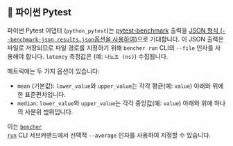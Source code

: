 
## 🐍 파이썬 Pytest

파이썬 Pytest 어댑터 (`python_pytest`)는 [pytest-benchmark](https://github.com/ionelmc/pytest-benchmark) 출력을 [JSON 형식 (`--benchmark-json results.json`옵션을 사용하여)](https://pytest-benchmark.readthedocs.io/en/latest/usage.html#commandline-options)으로 기대합니다.
이 JSON 출력은 파일로 저장되므로 파일 경로를 지정하기 위해 `bencher run` CLI의 `--file` 인자를 사용해야 합니다.
`latency` 측정값은 (예: `나노초 (ns)`) 수집됩니다.

<Pytest />

메트릭에는 두 가지 옵션이 있습니다:
- `mean` (기본값): `lower_value`와 `upper_value`는 각각 평균(예: `value`) 아래와 위에 한 표준편차입니다.
- `median`: `lower_value`와 `upper_value`는 각각 중앙값(예: `value`) 아래와 위에 하나의 사분위 범위입니다.

이는 <code><a href="/ko/docs/explanation/bencher-run/">bencher run</a></code> CLI 서브커맨드에서 선택적 `--average` 인자를 사용하여 지정할 수 있습니다.
